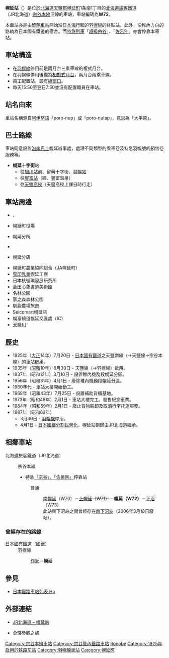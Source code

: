 {{noteTA
|T=zh-tw:幌延車站;zh-hk:幌延站; zh-cn:幌延站;
|1=zh-tw:幌延車站;zh-hk:幌延站; zh-cn:幌延站;
|2=zh-tw:上幌延車站;zh-hk:上幌延站;zh-cn:上幌延站;
|3=zh-tw:下沼車站;zh-hk:下沼站;zh-cn:下沼站;
|4=zh-tw:留萌車站;zh-hk:留萌站;zh-cn:留萌站;
}}

{{日本車站資訊
|公司色 = #2cb431
|文字色 = 
|站名 = 幌延站
|圖片 = File:Horonobe Station building 2020 winter.jpg
|pxl = 300px
|圖片說明 = 幌延站（攝於2020年12月）
|日文原名 = 幌延
|平假名 = ほろのべ
|羅馬拼音 = Horonobe
|副站名 = 
|前一站 = W70 [[南幌延站|南幌延]]
|前一站距離 = 7.8
|後一站距離 = 7.8
|後一站 = [[下沼站|下沼]] W73
|電報略號 = ノヘ
|車站編號 = {{車站編號c|brown|W72}}
|停站路線數 = 
|所屬公司 = [[File:JR_logo_(hokkaido).svg|23px]][[北海道旅客鐵道|北海道旅客鐵道]]（JR北海道）
|所屬路線 = {{Color|#954a35|■}}[[宗谷本線|宗谷本線]]
|距離 = 199.4
|起點站 = [[旭川站|旭川]]
|所在地 = [[北海道|北海道]][[天鹽郡|天鹽郡]][[幌延町|幌延町]]1條南1丁目
|車站構造 = 地面車站
|月台配置 = 2面2線
|啟用年月日 = 1925年（[[大正|大正]]14年）7月20日
|廢站年月日 = 
|乘客人數 = 
|上下車人次 = 
|統計年度 = 
|轉車 = 
|備註 = 配置職員車站<br/>設有[[綠窗口|綠窗口]]
|全寬備註 = 
}}
{{日本車站資訊
|公司色 = #ccc
|文字色 = #000
|站名 = 幌延站
|圖片 = 
|pxl = 
|圖片說明 = 
|日文原名 = 幌延
|平假名 = ほろのべ
|羅馬拼音 = Horonobe
|副站名 = 
|前一站 = [[作返臨時乘降場|作返臨時乘降場]]
|前一站距離 = 3.9
|後一站距離 = 
|後一站 = 
|電報略號 = 
|車站編號 = 
|停站路線數 = 
|所屬公司 = [[日本國有鐵道|日本國有鐵道]]（國鐵）
|所屬路線 = [[羽幌線|羽幌線]]
|距離 = 141.1
|起點站 = [[留萌車站|留萌]]
|所在地 = 
|車站構造 = 地面車站
|月台配置 = 
|啟用年月日 = 1935年（[[昭和|昭和]]10年）6月30日
|廢站年月日 = 1987年（[[昭和|昭和]]62年）3月30日
|乗車人數 = 
|上下車人次 = 66
|統計年度 = 2018年
|轉車 = 
|備註 = 
|全寬備註 = 
}}

'''幌延站'''（{{jpn|j=幌延駅|hg=ほろのべえき|rm=Horonobe eki|f=y}}）是位於[[北海道|北海道]][[天鹽郡|天鹽郡]][[幌延町|幌延町]]1条南1丁目的[[北海道旅客鐵道|北海道旅客鐵道]]（JR北海道）[[宗谷本線|宗谷本線]]沿線的車站，車站編碼為'''W72'''。

本車站亦是由[[留萌車站|留萌車站]]開始沿[[日本海|日本海]]行駛的[[羽幌線|羽幌線]]的終點站。此外，沿稚內方向的路軌為日本國有鐵道的宿舍。而[[特急列車|特急列車]]「[[超級宗谷號|超級宗谷]]」、「[[超級宗谷號|佐呂別]]」亦會停靠本車站。

==車站構造==
*在[[羽幌線|羽幌線]]停用前是兩月台三乘車線的複式月台。
*在羽幌線停用後變為[[相對式月台|相對式月台]]，兩月台兩乘車線。
*員工配置站，設有[[綠窗口|綠窗口]]。
*每天15:50至翌日7:50並沒有配置職員在車站。

==站名由來==
車站名稱源自[[阿伊努語|阿伊努語]]「poro-nup」或「poro-nutap」，意思為「大平原」。

==巴士路線==
車站同意設置[[沿岸巴士|沿岸巴士]]幌延辦事處，處理不同類型的乘車卷及特急羽幌號的預售卷服務等。
*'''幌延十字街'''站
**往[[旭川站|旭川站]]前、留萌十字街、[[羽幌站|羽幌站]]
**往[[豐富車站_(北海道)|豐富站]]（經{{Link-ja|國道40號|国道40号}}、豐富溫泉）
**往[[天鹽高校|天鹽高校]]（天鹽高校上課日時行走）

==車站周邊==
*{{Link-ja|國道40號|国道40号}}、{{Link-ja|國道232號|国道232号}}
*幌延町役場
*{{Link-ja|天鹽警署|天塩警察署}}幌延分所
*{{Link-ja|幌延郵局|幌延郵便局}}
*{{Link-ja|稚内信用金庫|稚内信用金庫}}幌延分店
*幌延町農業協同組合（JA幌延町）
*[[雪印乳業|雪印乳業]]幌延工廠
*日本核循環發展研究所
*金田心象書道美術館
*名林公園
*家之森森林公園
*馴鹿農場旅遊
*Seicomart幌延店
*幌富繞道幌延交匯處（IC）
*[[天鹽川|天鹽川]]

==歷史==
*1925年（[[大正|大正]]14年）7月20日 - [[日本國有鐵道|日本國有鐵道]]之天鹽南線（→天鹽線→宗谷本線）的車站啟用。
*1935年（[[昭和|昭和]]10年）6月30日 - 天鹽線（→羽幌線）啟用。
*1937年（昭和12年）3月10日 - 設置稚內機務段幌延分區。
*1956年（昭和31年）4月1日 - 廢除稚內機務段幌延分區。
*1960年代 - 車站大樓開始動工。
*1968年（昭和43年）7月25日 - 設置補助貨櫃基地。
*1973年（昭和48年）2月1日 - 車站大樓完工。發售紀念車票。
*1984年（昭和59年）2月1日 - 廢止貨物裝卸及取消行李托運服務。
*1987年（昭和62年）
**3月30日 - [[羽幌線|羽幌線]]停用。
**4月1日 - [[日本國鐵分割民營化|日本國鐵分割民營化]]，幌延站劃歸由JR北海道繼承。

== 相鄰車站 ==
; 北海道旅客鐵道（JR北海道）
: {{Color|#954a35|■}}宗谷本線
:* 特急[[宗谷號列車|「宗谷」、「佐呂別」]]停靠站
:: 普通
::: [[南幌延站|南幌延]]（W70）－<s>[[上幌延站|上幌延]]（W71）</s>－'''幌延（W72）'''－[[下沼站|下沼]]（W73）
::: 此站與下沼站之間曾經存在[[南下沼站|南下沼站]]（2006年3月18日廢站）。

=== 曾經存在的路線 ===
; [[日本國有鐵道|日本國有鐵道]]（國鐵）
: 羽幌線
:: [[作返臨時乘降場|作返]]－'''幌延'''

== 參見 ==
* [[日本鐵路車站列表_Ho|日本鐵路車站列表 Ho]]

== 外部連結 ==
* {{ja}}[http://www.jrhokkaido.co.jp/network/station/station.html#4505 JR北海道 – 幌延站] {{Wayback|url=http://www.jrhokkaido.co.jp/network/station/station.html#4505 |date=20190202042725 }}
* {{ja}}[http://www.tsuchibuta.com/jr-hokkaido/souyaline/46horonobe/46horonobe.htm 全驛參觀之旅] {{Wayback|url=http://www.tsuchibuta.com/jr-hokkaido/souyaline/46horonobe/46horonobe.htm |date=20130615065632 }}

{{宗谷本線}}
{{羽幌線}}
{{DEFAULTSORT:Horonobe}}
[[Category:宗谷本線車站|Category:宗谷本線車站]]
[[Category:宗谷管內鐵路車站|Category:宗谷管內鐵路車站]]
[[Category:日本鐵路車站_Ho|Ronobe]]
[[Category:1925年启用的铁路车站|Category:1925年启用的铁路车站]]
[[Category:羽幌線車站|Category:羽幌線車站]]
[[Category:幌延町|Category:幌延町]]